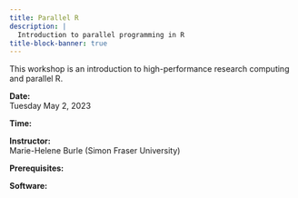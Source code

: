 ```yaml
---
title: Parallel R
description: |
  Introduction to parallel programming in R
title-block-banner: true
---
```


:::{.topdef}

This workshop is an introduction to high-performance research computing and parallel R.

**Date:** \
Tuesday May 2, 2023

**Time:** \

**Instructor:** \
Marie-Helene Burle (Simon Fraser University)

**Prerequisites:** \

**Software:** \

:::
